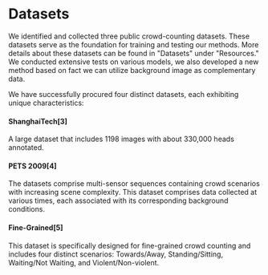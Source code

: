 # Datasets

We identified and collected three public crowd-counting datasets.
These datasets serve as the foundation for training and testing our methods.
More details about these datasets can be found in "Datasets" under "Resources."
We conducted extensive tests on various models, we also developed a new method based
on fact we can utilize background image as complementary data.

We have successfully procured four distinct datasets, each exhibiting unique characteristics:  

#### ShanghaiTech[3]
A large dataset that includes 1198 images with about 330,000 heads annotated.  

#### PETS 2009[4]  
The datasets comprise multi-sensor sequences containing crowd scenarios with increasing scene complexity. 
This dataset comprises data collected at various times, each associated with its corresponding background conditions.  

#### Fine-Grained[5]
This dataset is specifically designed for fine-grained crowd counting and includes four distinct scenarios:
Towards/Away, Standing/Sitting, Waiting/Not Waiting, and Violent/Non-violent.
